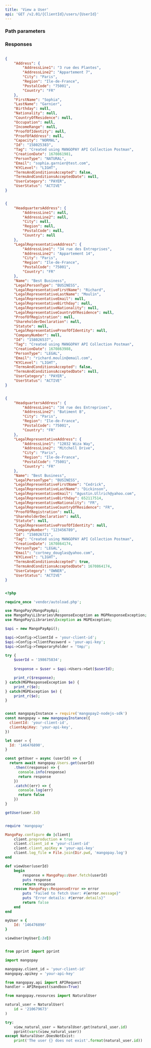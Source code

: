 ```yaml
---
title: 'View a User'  
api: 'GET /v2.01/{ClientId}/users/{UserId}'  
---
```


  

### Path parameters  

<UserId />  

### Responses  

<AccordionGroup><Accordion title="200 - Natural Payer">  

<Address3Response />  

<FirstName1Response />  

<LastName1Response />  

<BirthdayResponse />  

<NationalityResponse />  

<CountryOfResidenceResponse />  

<OccupationResponse />  

<IncomeRangeResponse />  

<ProofOfIdentityResponse />  

<ProofOfAddressResponse />  

<CapacityResponse />  

<IdResponse />  

<Tag2Response />  

<CreationDateResponse />  

<PersonTypeResponse />  

<Email2Response />  

<KYCLevelResponse />  

<TermsAndConditionsAcceptedResponse />  

<TermsAndConditionsAcceptedDateResponse />  

<UserCategoryResponse />  

<UserStatusResponse /></Accordion><Accordion title="200 - Legal Payer">  

<HeadquartersAddressResponse />  

<LegalRepresentativeAddressResponse />  

<Name2Response />  

<LegalPersonTypeResponse />  

<LegalRepresentativeFirstNameResponse />  

<LegalRepresentativeLastNameResponse />  

<LegalRepresentativeEmailResponse />  

<LegalRepresentativeBirthdayResponse />  

<LegalRepresentativeNationalityResponse />  

<LegalRepresentativeCountryOfResidenceResponse />  

<ProofOfRegistrationResponse />  

<ShareholderDeclarationResponse />  

<StatuteResponse />  

<LegalRepresentativeProofOfIdentityResponse />  

<CompanyNumberResponse />  

<IdResponse />  

<Tag2Response />  

<CreationDateResponse />  

<PersonTypeResponse />  

<Email1Response />  

<KYCLevelResponse />  

<TermsAndConditionsAcceptedResponse />  

<TermsAndConditionsAcceptedDateResponse />  

<UserCategoryResponse />  

<UserStatusResponse /></Accordion><Accordion title="200 - Legal Owner">  

<HeadquartersAddressResponse />  

<LegalRepresentativeAddressResponse />  

<Name2Response />  

<LegalPersonTypeResponse />  

<LegalRepresentativeFirstNameResponse />  

<LegalRepresentativeLastNameResponse />  

<LegalRepresentativeEmailResponse />  

<LegalRepresentativeBirthdayResponse />  

<LegalRepresentativeNationalityResponse />  

<LegalRepresentativeCountryOfResidenceResponse />  

<ProofOfRegistrationResponse />  

<ShareholderDeclarationResponse />  

<StatuteResponse />  

<LegalRepresentativeProofOfIdentityResponse />  

<CompanyNumberResponse />  

<IdResponse />  

<Tag2Response />  

<CreationDateResponse />  

<PersonTypeResponse />  

<Email1Response />  

<KYCLevelResponse />  

<TermsAndConditionsAcceptedResponse />  

<TermsAndConditionsAcceptedDateResponse />  

<UserCategoryResponse />  

<UserStatusResponse /></Accordion></AccordionGroup>  

<ResponseExample>  

```json 200 - Natural Payer  

{
    "Address": {
        "AddressLine1": "3 rue des Plantes",
        "AddressLine2": "Appartement 7",
        "City": "Paris",
        "Region": "Ile-de-France",
        "PostalCode": "75001",
        "Country": "FR"
    },
    "FirstName": "Sophia",
    "LastName": "Garnier",
    "Birthday": null,
    "Nationality": null,
    "CountryOfResidence": null,
    "Occupation": null,
    "IncomeRange": null,
    "ProofOfIdentity": null,
    "ProofOfAddress": null,
    "Capacity": "NORMAL",
    "Id": "158025383",
    "Tag": "Created using MANGOPAY API Collection Postman",
    "CreationDate": 1670861981,
    "PersonType": "NATURAL",
    "Email": "sophia.garnier@test.com",
    "KYCLevel": "LIGHT",
    "TermsAndConditionsAccepted": false,
    "TermsAndConditionsAcceptedDate": null,
    "UserCategory": "PAYER",
    "UserStatus": "ACTIVE"
}  

 ```  

```json 200 - Legal Payer  

{
    "HeadquartersAddress": {
        "AddressLine1": null,
        "AddressLine2": null,
        "City": null,
        "Region": null,
        "PostalCode": null,
        "Country": null
    },
    "LegalRepresentativeAddress": {
        "AddressLine1": "34 rue des Entreprises",
        "AddressLine2": "Appartement 14",
        "City": "Paris",
        "Region": "Ile-de-France",
        "PostalCode": "75001",
        "Country": "FR"
    },
    "Name": "Best Business",
    "LegalPersonType": "BUSINESS",
    "LegalRepresentativeFirstName": "Richard",
    "LegalRepresentativeLastName": "Moulin",
    "LegalRepresentativeEmail": null,
    "LegalRepresentativeBirthday": null,
    "LegalRepresentativeNationality": null,
    "LegalRepresentativeCountryOfResidence": null,
    "ProofOfRegistration": null,
    "ShareholderDeclaration": null,
    "Statute": null,
    "LegalRepresentativeProofOfIdentity": null,
    "CompanyNumber": null,
    "Id": "158026537",
    "Tag": "Created using MANGOPAY API Collection Postman",
    "CreationDate": 1670863988,
    "PersonType": "LEGAL",
    "Email": "richard.moulin@email.com",
    "KYCLevel": "LIGHT",
    "TermsAndConditionsAccepted": false,
    "TermsAndConditionsAcceptedDate": null,
    "UserCategory": "PAYER",
    "UserStatus": "ACTIVE"
}  

 ```  

```json 200 - Legal Owner  

{
    "HeadquartersAddress": {
        "AddressLine1": "34 rue des Entreprises",
        "AddressLine2": "Batiment B",
        "City": "Paris",
        "Region": "Ile-de-France",
        "PostalCode": "75001",
        "Country": "FR"
    },
    "LegalRepresentativeAddress": {
        "AddressLine1": "12032 Wiza Way",
        "AddressLine2": "Mitchell Drive",
        "City": "Paris",
        "Region": "Ile-de-France",
        "PostalCode": "75001",
        "Country": "FR"
    },
    "Name": "Best Business",
    "LegalPersonType": "BUSINESS",
    "LegalRepresentativeFirstName": "Cedrick",
    "LegalRepresentativeLastName": "Dickinson",
    "LegalRepresentativeEmail": "Agustin.Ullrich@yahoo.com",
    "LegalRepresentativeBirthday": 652117514,
    "LegalRepresentativeNationality": "FR",
    "LegalRepresentativeCountryOfResidence": "FR",
    "ProofOfRegistration": null,
    "ShareholderDeclaration": null,
    "Statute": null,
    "LegalRepresentativeProofOfIdentity": null,
    "CompanyNumber": "123456789",
    "Id": "158026721",
    "Tag": "Created using MANGOPAY API Collection Postman",
    "CreationDate": 1670864174,
    "PersonType": "LEGAL",
    "Email": "cortney_douglas@yahoo.com",
    "KYCLevel": "LIGHT",
    "TermsAndConditionsAccepted": true,
    "TermsAndConditionsAcceptedDate": 1670864174,
    "UserCategory": "OWNER",
    "UserStatus": "ACTIVE"
}  

 ```  

</ResponseExample>  

<RequestExample>  
  
```php PHP  

<?php 

require_once 'vendor/autoload.php';

use MangoPay\MangoPayApi;
use MangoPay\Libraries\ResponseException as MGPResponseException;
use MangoPay\Libraries\Exception as MGPException;

$api = new MangoPayApi();

$api->Config->ClientId = 'your-client-id';
$api->Config->ClientPassword = 'your-api-key';
$api->Config->TemporaryFolder = 'tmp/';

try {
    $userId = '198675834';
 
    $response = $user = $api->Users->Get($userId);

    print_r($response);
} catch(MGPResponseException $e) {
    print_r($e);
} catch(MGPException $e) {
    print_r($e);
}  
```  

  
```javascript NodeJS  

const mangopayInstance = require('mangopay2-nodejs-sdk')
const mangopay = new mangopayInstance({
  clientId: 'your-client-id',
  clientApiKey: 'your-api-key',
})

let user = {
  Id: '146476890',
}

const getUser = async (userId) => {
  return await mangopay.Users.get(userId)
    .then((response) => {
      console.info(response)
      return response
    })
    .catch((err) => {
      console.log(err)
      return false
    })
}

getUser(user.Id)  
```  

  
```ruby Ruby  

require 'mangopay'

MangoPay.configure do |client|
    client.preproduction = true
    client.client_id = 'your-client-id'
    client.client_apiKey = 'your-api-key'
    client.log_file = File.join(Dir.pwd, 'mangopay.log')
end

def viewUser(userId)
    begin
        response = MangoPay::User.fetch(userId)
        puts response
        return response
    rescue MangoPay::ResponseError => error
        puts "Failed to fetch User: #{error.message}"
        puts "Error details: #{error.details}"
        return false
    end
end

myUser = {
    Id: '146476890'
}

viewUser(myUser[:Id])  
```  

  
```python Python  

from pprint import pprint

import mangopay

mangopay.client_id = 'your-client-id'
mangopay.apikey = 'your-api-key'

from mangopay.api import APIRequest
handler = APIRequest(sandbox=True)

from mangopay.resources import NaturalUser

natural_user = NaturalUser(
    id = '210679673'
)

try:
    view_natural_user = NaturalUser.get(natural_user.id) 
    pprint(vars(view_natural_user))
except NaturalUser.DoesNotExist:
    print('The user {} does not exist'.format(natural_user.id))  
```  

  
</RequestExample>